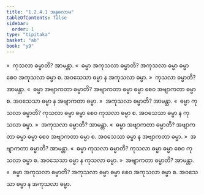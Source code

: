 ```yaml
---
title: "1.2.4.1 အနုလောမ"
tableOfContents: false
sidebar:
  order: 1
type: "tipitaka"
basket: "ab"
book: "y9"
---
```



<DynamicBreadcrumb />

<Division number="27" book="y9" e="ch" v="35" p="6">

<Paragraph number="135" book="y9">
»  ကုသလာ ဓမ္မာတိ? အာမန္တာ.
</Paragraph>

<Paragraph number="136" book="y9">
«  ဓမ္မာ အကုသလာ ဓမ္မာတိ?
</Paragraph>

<Paragraph number="137" book="y9">
အကုသလာ ဓမ္မာ ဓမ္မာ စေဝ အကုသလာ ဓမ္မာ စ. အဝသေသာ ဓမ္မာ န အကုသလာ ဓမ္မာ.
</Paragraph>

<Paragraph number="138" book="y9">
»  ကုသလာ ဓမ္မာတိ? အာမန္တာ.
</Paragraph>

<Paragraph number="139" book="y9">
«  ဓမ္မာ အဗျာကတာ ဓမ္မာတိ?
</Paragraph>

<Paragraph number="140" book="y9">
အဗျာကတာ ဓမ္မာ ဓမ္မာ စေဝ အဗျာကတာ ဓမ္မာ စ. အဝသေသာ ဓမ္မာ န အဗျာကတာ ဓမ္မာ.
</Paragraph>

</Division>
<Division number="28" book="y9" e="ch" v="35" p="6">

<Paragraph number="141" book="y9">
»  အကုသလာ ဓမ္မာတိ? အာမန္တာ.
</Paragraph>

<Paragraph number="142" book="y9">
«  ဓမ္မာ ကုသလာ ဓမ္မာတိ?
</Paragraph>

<Paragraph number="143" book="y9">
ကုသလာ ဓမ္မာ ဓမ္မာ စေဝ ကုသလာ ဓမ္မာ စ. အဝသေသာ ဓမ္မာ န ကုသလာ ဓမ္မာ.
</Paragraph>

<Paragraph number="144" book="y9">
»  အကုသလာ ဓမ္မာတိ? အာမန္တာ.
</Paragraph>

<Paragraph number="145" book="y9">
«  ဓမ္မာ အဗျာကတာ ဓမ္မာတိ?
</Paragraph>

<Paragraph number="146" book="y9">
အဗျာကတာ ဓမ္မာ ဓမ္မာ စေဝ အဗျာကတာ ဓမ္မာ စ. အဝသေသာ ဓမ္မာ န အဗျာကတာ ဓမ္မာ.
</Paragraph>

</Division>
<Division number="29" book="y9" e="ch" v="35" p="7">

<Paragraph number="147" book="y9">
»  အဗျာကတာ ဓမ္မာတိ? အာမန္တာ.
</Paragraph>

<Paragraph number="148" book="y9">
«  ဓမ္မာ ကုသလာ ဓမ္မာတိ?
</Paragraph>

<Paragraph number="149" book="y9">
ကုသလာ ဓမ္မာ ဓမ္မာ စေဝ ကုသလာ ဓမ္မာ စ. အဝသေသာ ဓမ္မာ န ကုသလာ ဓမ္မာ.
</Paragraph>

<Paragraph number="150" book="y9">
»  အဗျာကတာ ဓမ္မာတိ? အာမန္တာ.
</Paragraph>

<Paragraph number="151" book="y9">
«  ဓမ္မာ အကုသလာ ဓမ္မာတိ?
</Paragraph>

<Paragraph number="152" book="y9">
အကုသလာ ဓမ္မာ ဓမ္မာ စေဝ အကုသလာ ဓမ္မာ စ. အဝသေသာ ဓမ္မာ န အကုသလာ ဓမ္မာ.
</Paragraph>
</Division>